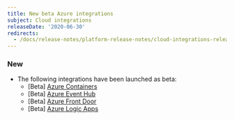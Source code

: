 ```yaml
---
title: New beta Azure integrations
subject: Cloud integrations
releaseDate: '2020-06-30'
redirects:
  - /docs/release-notes/platform-release-notes/cloud-integrations-release-notes/2020-6-30-new-beta-azure-integrations
---
```


### New

* The following integrations have been launched as beta:
  * \[Beta] [Azure Containers](https://docs.newrelic.com/docs/integrations/microsoft-azure-integrations/azure-integrations-list/azure-containers-monitoring-integration)
  * \[Beta] [Azure Event Hub](https://docs.newrelic.com/docs/integrations/microsoft-azure-integrations/azure-integrations-list/azure-event-hub-monitoring-integration)
  * \[Beta] [Azure Front Door](https://docs.newrelic.com/docs/integrations/microsoft-azure-integrations/azure-integrations-list/azure-front-door-monitoring-integration)
  * \[Beta] [Azure Logic Apps](https://docs.newrelic.com/docs/integrations/microsoft-azure-integrations/azure-integrations-list/azure-logic-apps-monitoring-integration)
